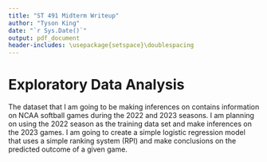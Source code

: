 ```yaml
---
title: "ST 491 Midterm Writeup"
author: "Tyson King"
date: "`r Sys.Date()`"
output: pdf_document
header-includes: \usepackage{setspace}\doublespacing
---
```


\doublespacing

# Exploratory Data Analysis

The dataset that I am going to be making inferences on contains information on 
NCAA softball games during the 2022 and 2023 seasons. I am planning on using the 
2022 season as the training data set and make inferences on the 2023 games. I am
going to create a simple logistic regression model that uses a simple ranking 
system (RPI) and make conclusions on the predicted outcome of a given game. 